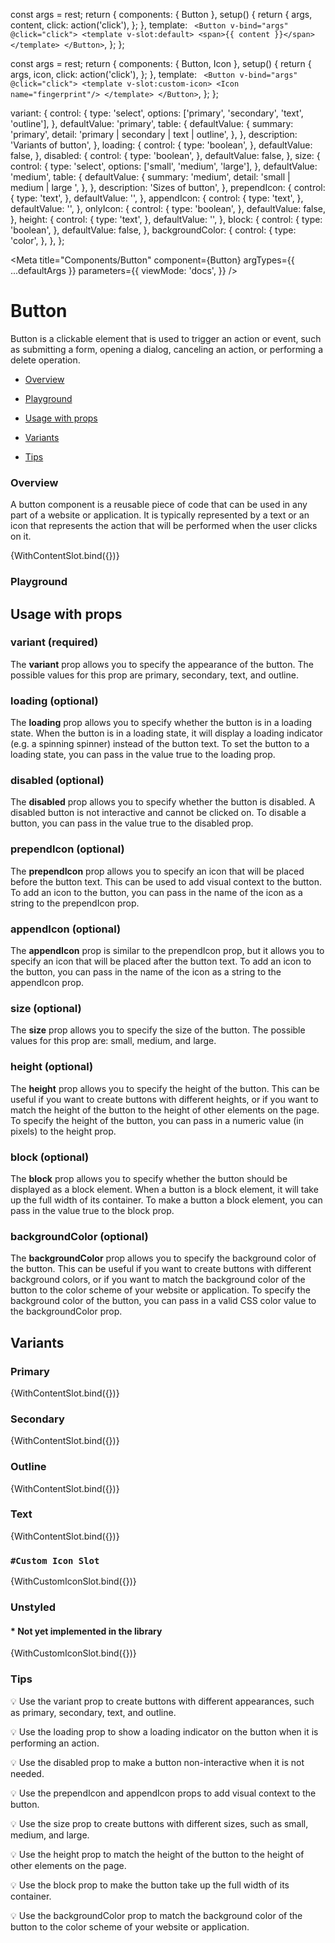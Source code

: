 
  const args = rest;
  return {
    components: { Button },
    setup() {
      return {
        args,
        content,
        click: action('click'),
      };
    },
    template: `
    <Button v-bind="args" @click="click">
      <template v-slot:default>
        <span>{{ content }}</span>
      </template>
    </Button>`,
  };
};

  const args = rest;
  return {
    components: { Button, Icon },
    setup() {
      return {
        args,
        icon,
        click: action('click'),
      };
    },
    template: `
    <Button v-bind="args" @click="click">
      <template v-slot:custom-icon>
        <Icon name="fingerprint"/>
      </template>
    </Button>`,
  };
};

  variant: {
    control: {
      type: 'select',
      options: ['primary', 'secondary', 'text', 'outline'],
    },
    defaultValue: 'primary',
    table: {
      defaultValue: {
        summary: 'primary',
        detail: 'primary | secondary | text | outline',
      },
    },
    description: 'Variants of button',
  },
  loading: {
    control: {
      type: 'boolean',
    },
    defaultValue: false,
  },
  disabled: {
    control: {
      type: 'boolean',
    },
    defaultValue: false,
  },
  size: {
    control: {
      type: 'select',
      options: ['small', 'medium', 'large'],
    },
    defaultValue: 'medium',
    table: {
      defaultValue: {
        summary: 'medium',
        detail: 'small | medium | large ',
      },
    },
    description: 'Sizes of button',
  },
  prependIcon: {
    control: {
      type: 'text',
    },
    defaultValue: '',
  },
  appendIcon: {
    control: {
      type: 'text',
    },
    defaultValue: '',
  },
  onlyIcon: {
    control: {
      type: 'boolean',
    },
    defaultValue: false,
  },
  height: {
    control: {
      type: 'text',
    },
    defaultValue: '',
  },
  block: {
    control: {
      type: 'boolean',
    },
    defaultValue: false,
  },
  backgroundColor: {
    control: {
      type: 'color',
    },
  },
};

<Meta
  title="Components/Button"
  component={Button}
  argTypes={{ ...defaultArgs }}
  parameters={{
    viewMode: 'docs',
  }}
/>

# Button

Button is a clickable element that is used to trigger an action or event, such as submitting a form, opening a dialog, canceling an action, or performing a delete operation.

- [Overview](#overview)

- [Playground](#playground)

- [Usage with props](#usage)

- [Variants](#variants)

- [Tips](#tips)

### Overview <a id="overview" />

A button component is a reusable piece of code that can be used in any part of a website or application. It is typically represented by a text or an icon that represents the action that will be performed when the user clicks on it.

<Canvas>
  <Story
    name="Overview"
    argTypes={{ ...WithContentSlot.argTypes }}
    args={{
      variant: 'primary',
      content: 'Button',
    }}
  >
    {WithContentSlot.bind({})}
  </Story>
</Canvas>

### Playground <a id="playground" />

<ArgsTable
  story="Overview"
  exclude={/^(click|content|default|custom-icon|on.*)$/}
/>

## Usage with props <a id="usage" />

### variant (required)

The **variant** prop allows you to specify the appearance of the button. The possible values for this prop are primary, secondary, text, and outline.

### loading (optional)

The **loading** prop allows you to specify whether the button is in a loading state. When the button is in a loading state, it will display a loading indicator (e.g. a spinning spinner) instead of the button text.
To set the button to a loading state, you can pass in the value true to the loading prop.

### disabled (optional)

The **disabled** prop allows you to specify whether the button is disabled. A disabled button is not interactive and cannot be clicked on.
To disable a button, you can pass in the value true to the disabled prop.

### prependIcon (optional)

The **prependIcon** prop allows you to specify an icon that will be placed before the button text. This can be used to add visual context to the button.
To add an icon to the button, you can pass in the name of the icon as a string to the prependIcon prop.

### appendIcon (optional)

The **appendIcon** prop is similar to the prependIcon prop, but it allows you to specify an icon that will be placed after the button text.
To add an icon to the button, you can pass in the name of the icon as a string to the appendIcon prop.

### size (optional)

The **size** prop allows you to specify the size of the button. The possible values for this prop are: small, medium, and large.

### height (optional)

The **height** prop allows you to specify the height of the button. This can be useful if you want to create buttons with different heights, or if you want to match the height of the button to the height of other elements on the page.
To specify the height of the button, you can pass in a numeric value (in pixels) to the height prop.

### block (optional)

The **block** prop allows you to specify whether the button should be displayed as a block element. When a button is a block element, it will take up the full width of its container.
To make a button a block element, you can pass in the value true to the block prop.

### backgroundColor (optional)

The **backgroundColor** prop allows you to specify the background color of the button. This can be useful if you want to create buttons with different background colors, or if you want to match the background color of the button to the color scheme of your website or application.
To specify the background color of the button, you can pass in a valid CSS color value to the backgroundColor prop.

## Variants <a id="variants" />

### Primary

<Canvas withSource="open">
  <Story
    name="Primary"
    argTypes={{ ...WithContentSlot.argTypes }}
    args={{
      variant: 'primary',
      content: 'Primary',
    }}
  >
    {WithContentSlot.bind({})}
  </Story>
</Canvas>

### Secondary

<Canvas withSource="open">
  <Story
    name="Secondary"
    argTypes={{ ...WithContentSlot.argTypes }}
    args={{
      variant: 'secondary',
      content: 'Secondary',
    }}
  >
    {WithContentSlot.bind({})}
  </Story>
</Canvas>

### Outline

<Canvas withSource="open">
  <Story
    name="Outline"
    argTypes={{ ...WithContentSlot.argTypes }}
    args={{
      variant: 'outline',
      content: 'Outline',
    }}
  >
    {WithContentSlot.bind({})}
  </Story>
</Canvas>

### Text

<Canvas withSource="open">
  <Story
    name="Text"
    argTypes={{ ...WithContentSlot.argTypes }}
    args={{
      variant: 'text',
      content: 'Text',
    }}
  >
    {WithContentSlot.bind({})}
  </Story>
</Canvas>

### `#Custom Icon Slot`

<Canvas withSource="open">
  <Story
    name="Custom Icon"
    argTypes={{ ...WithCustomIconSlot.argTypes }}
    args={{
      variant: 'primary',
    }}
  >
    {WithCustomIconSlot.bind({})}
  </Story>
</Canvas>

### Unstyled

#### \* Not yet implemented in the library

<Canvas withSource="open">
  <Story
    name="Unstyled"
    argTypes={{ ...WithCustomIconSlot.argTypes }}
    args={{}}
  >
    {WithCustomIconSlot.bind({})}
  </Story>
</Canvas>

### Tips <a id="tips" />

💡 Use the variant prop to create buttons with different appearances, such as primary, secondary, text, and outline.

💡 Use the loading prop to show a loading indicator on the button when it is performing an action.

💡 Use the disabled prop to make a button non-interactive when it is not needed.

💡 Use the prependIcon and appendIcon props to add visual context to the button.

💡 Use the size prop to create buttons with different sizes, such as small, medium, and large.

💡 Use the height prop to match the height of the button to the height of other elements on the page.

💡 Use the block prop to make the button take up the full width of its container.

💡 Use the backgroundColor prop to match the background color of the button to the color scheme of your website or application.

